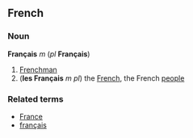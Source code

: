 ==French==
===Noun===
'''Français''' ''m'' (''pl'' '''Français''')

#[[Frenchman]]
#('''les Français''' ''m pl'') the [[French]], the French [[people]]

===Related terms===
*[[France]]
* [[français]]
